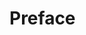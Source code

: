 # Preface {.unnumbered}
<!-- • What is the book about? What is the scope of the book? -->
  <!-- • Why is research in the field important? -->
  <!-- • Why is there a need for the information contained in the book? -->
  <!-- • Why is research in this field escalating? -->
  <!-- • If is it a Symposium Series Title, what motivated the organization of the symposium? -->
  <!-- • What makes the book unusual and worth reading? -->
  <!-- • Who will be interested in reading this book? -->
  <!-- • How will the reader benefit by reading this book? -->
